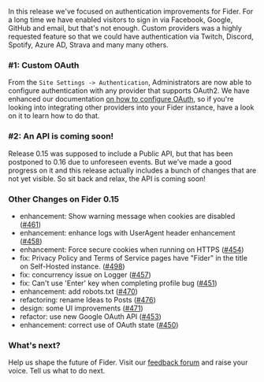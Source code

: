 In this release we've focused on authentication improvements for Fider. For a long time we have enabled visitors to sign in via Facebook, Google, GitHub and email, but that's not enough. Custom providers was a highly requested feature so that we could have authentication via Twitch, Discord, Spotify, Azure AD, Strava and many many others.

### #1: Custom OAuth

From the `Site Settings -> Authentication`, Administrators are now able to configure authentication with any provider that supports OAuth2. We have enhanced our documentation <a href="/docs/configuring-oauth">on how to configure OAuth</a>, so if you're looking into integrating other providers into your Fider instance, have a look on it to learn how to do that.

### #2: An API is coming soon!

Release 0.15 was supposed to include a Public API, but that has been postponed to 0.16 due to unforeseen events. But we've made a good progress on it and this release actually includes a bunch of changes that are not yet visible. So sit back and relax, the API is coming soon!

### Other Changes on Fider 0.15

- enhancement: Show warning message when cookies are disabled ([#461](https://github.com/getfider/fider/issues/461))
- enhancement: enhance logs with UserAgent header enhancement ([#458](https://github.com/getfider/fider/issues/458))
- enhancement: Force secure cookies when running on HTTPS ([#454](https://github.com/getfider/fider/issues/454))
- fix: Privacy Policy and Terms of Service pages have "Fider" in the title on Self-Hosted instance. ([#498](https://github.com/getfider/fider/issues/498))
- fix: concurrency issue on Logger ([#457](https://github.com/getfider/fider/issues/457))
- fix: Can't use 'Enter' key when completing profile bug ([#451](https://github.com/getfider/fider/issues/451))
- enhancement: add robots.txt ([#470](https://github.com/getfider/fider/pull/470))
- refactoring: rename Ideas to Posts ([#476](https://github.com/getfider/fider/pull/476))
- design: some UI improvements ([#471](https://github.com/getfider/fider/pull/471))
- refactor: use new Google OAuth API ([#453](https://github.com/getfider/fider/pull/453))
- enhancement: correct use of OAuth state ([#450](https://github.com/getfider/fider/pull/450))

### What's next?

Help us shape the future of Fider. Visit our [feedback forum](https://feedback.fider.io/) and raise your voice. Tell us what to do next.
